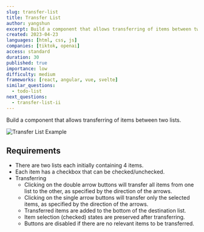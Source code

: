 ```yaml
---
slug: transfer-list
title: Transfer List
author: yangshun
excerpt: Build a component that allows transferring of items between two lists
created: 2023-04-23
languages: [html, css, js]
companies: [tiktok, openai]
access: standard
duration: 30
published: true
importance: low
difficulty: medium
frameworks: [react, angular, vue, svelte]
similar_questions:
  - todo-list
next_questions:
  - transfer-list-ii
---
```


Build a component that allows transferring of items between two lists.

![Transfer List Example](/img/questions/transfer-list/transfer-list-example.png)

## Requirements

- There are two lists each initially containing 4 items.
- Each item has a checkbox that can be checked/unchecked.
- Transferring
  - Clicking on the double arrow buttons will transfer all items from one list to the other, as specified by the direction of the arrows.
  - Clicking on the single arrow buttons will transfer only the selected items, as specified by the direction of the arrows.
  - Transferred items are added to the bottom of the destination list.
  - Item selection (checked) states are preserved after transferring.
  - Buttons are disabled if there are no relevant items to be transferred.
